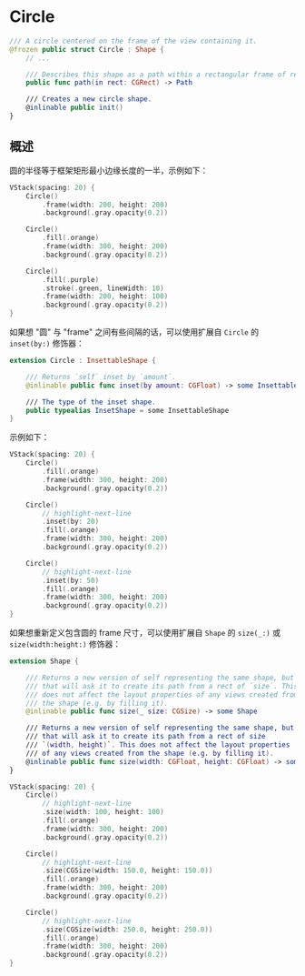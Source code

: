 
# Circle

<OriginalSource
  title="Circle"
  url="https://developer.apple.com/documentation/swiftui/circle"
  summary="以包含它的视图 frame 为中心的圆"
/>

```swift
/// A circle centered on the frame of the view containing it.
@frozen public struct Circle : Shape {
    // ...

    /// Describes this shape as a path within a rectangular frame of reference.
    public func path(in rect: CGRect) -> Path

    /// Creates a new circle shape.
    @inlinable public init()
}
```

## 概述

圆的半径等于框架矩形最小边缘长度的一半，示例如下：

<ScreenshotBlock src={Circle1Image}>

```swift
VStack(spacing: 20) {
    Circle()
        .frame(width: 200, height: 200)
        .background(.gray.opacity(0.2))

    Circle()
        .fill(.orange)
        .frame(width: 300, height: 200)
        .background(.gray.opacity(0.2))

    Circle()
        .fill(.purple)
        .stroke(.green, lineWidth: 10)
        .frame(width: 200, height: 100)
        .background(.gray.opacity(0.2))
}
```

</ScreenshotBlock>

如果想 "圆" 与 "frame" 之间有些间隔的话，可以使用扩展自 `Circle` 的 `inset(by:)` 修饰器：

```swift
extension Circle : InsettableShape {

    /// Returns `self` inset by `amount`.
    @inlinable public func inset(by amount: CGFloat) -> some InsettableShape

    /// The type of the inset shape.
    public typealias InsetShape = some InsettableShape
}
```

示例如下：

<ScreenshotBlock src={Circle2Image}>

```swift
VStack(spacing: 20) {
    Circle()
        .fill(.orange)
        .frame(width: 300, height: 200)
        .background(.gray.opacity(0.2))

    Circle()
        // highlight-next-line
        .inset(by: 20)
        .fill(.orange)
        .frame(width: 300, height: 200)
        .background(.gray.opacity(0.2))

    Circle()
        // highlight-next-line
        .inset(by: 50)
        .fill(.orange)
        .frame(width: 300, height: 200)
        .background(.gray.opacity(0.2))
}
```

</ScreenshotBlock>

如果想重新定义包含圆的 frame 尺寸，可以使用扩展自 `Shape` 的 `size(_:)` 或 `size(width:height:)` 修饰器：

```swift
extension Shape {

    /// Returns a new version of self representing the same shape, but
    /// that will ask it to create its path from a rect of `size`. This
    /// does not affect the layout properties of any views created from
    /// the shape (e.g. by filling it).
    @inlinable public func size(_ size: CGSize) -> some Shape

    /// Returns a new version of self representing the same shape, but
    /// that will ask it to create its path from a rect of size
    /// `(width, height)`. This does not affect the layout properties
    /// of any views created from the shape (e.g. by filling it).
    @inlinable public func size(width: CGFloat, height: CGFloat) -> some Shape
}
```

<ScreenshotBlock src={Circle3Image}>

```swift
VStack(spacing: 20) {
    Circle()
        // highlight-next-line
        .size(width: 100, height: 100)
        .fill(.orange)
        .frame(width: 300, height: 200)
        .background(.gray.opacity(0.2))

    Circle()
        // highlight-next-line
        .size(CGSize(width: 150.0, height: 150.0))
        .fill(.orange)
        .frame(width: 300, height: 200)
        .background(.gray.opacity(0.2))

    Circle()
        // highlight-next-line
        .size(CGSize(width: 250.0, height: 250.0))
        .fill(.orange)
        .frame(width: 300, height: 200)
        .background(.gray.opacity(0.2))
}
```

</ScreenshotBlock>
